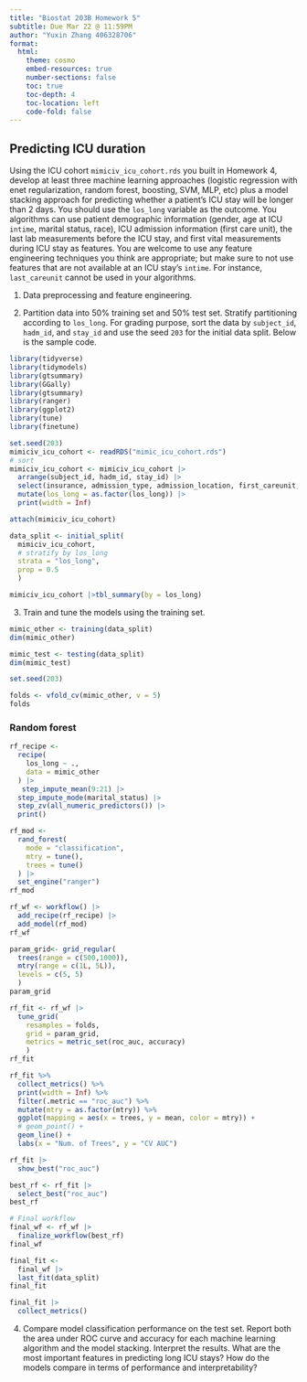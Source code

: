 ```yaml
---
title: "Biostat 203B Homework 5"
subtitle: Due Mar 22 @ 11:59PM
author: "Yuxin Zhang 406328706"
format:
  html:
    theme: cosmo
    embed-resources: true
    number-sections: false
    toc: true
    toc-depth: 4
    toc-location: left
    code-fold: false
---
```


## Predicting ICU duration

Using the ICU cohort `mimiciv_icu_cohort.rds` you built in Homework 4, develop at least three machine learning approaches (logistic regression with enet regularization, random forest, boosting, SVM, MLP, etc) plus a model stacking approach for predicting whether a patient's ICU stay will be longer than 2 days. You should use the `los_long` variable as the outcome. You algorithms can use patient demographic information (gender, age at ICU `intime`, marital status, race), ICU admission information (first care unit), the last lab measurements before the ICU stay, and first vital measurements during ICU stay as features. You are welcome to use any feature engineering techniques you think are appropriate; but make sure to not use features that are not available at an ICU stay's `intime`. For instance, `last_careunit` cannot be used in your algorithms. 

1. Data preprocessing and feature engineering.

2. Partition data into 50% training set and 50% test set. Stratify partitioning according to `los_long`. For grading purpose, sort the data by `subject_id`, `hadm_id`, and `stay_id` and use the seed `203` for the initial data split. Below is the sample code.

```r
library(tidyverse)
library(tidymodels)
library(gtsummary)
library(GGally)
library(gtsummary)
library(ranger)
library(ggplot2)
library(tune)
library(finetune)
```


```r
set.seed(203)
mimiciv_icu_cohort <- readRDS("mimic_icu_cohort.rds")
# sort
mimiciv_icu_cohort <- mimiciv_icu_cohort |>
  arrange(subject_id, hadm_id, stay_id) |>
  select(insurance, admission_type, admission_location, first_careunit, age_intime, gender,race,marital_status, 29:42 ) |>
  mutate(los_long = as.factor(los_long)) |>
  print(width = Inf)

attach(mimiciv_icu_cohort)
```

```r

data_split <- initial_split(
  mimiciv_icu_cohort, 
  # stratify by los_long
  strata = "los_long", 
  prop = 0.5
  )
```

```r
mimiciv_icu_cohort |>tbl_summary(by = los_long) 

```



3. Train and tune the models using the training set.

```r
mimic_other <- training(data_split)
dim(mimic_other)

mimic_test <- testing(data_split)
dim(mimic_test)
```


```r
set.seed(203)

folds <- vfold_cv(mimic_other, v = 5)
folds
```

### Random forest

```r
rf_recipe <- 
  recipe(
    los_long ~ ., 
    data = mimic_other
  ) |>
   step_impute_mean(9:21) |>
  step_impute_mode(marital_status) |>
  step_zv(all_numeric_predictors()) |>
  print()
```


```r
rf_mod <- 
  rand_forest(
    mode = "classification",
    mtry = tune(),
    trees = tune()
  ) |> 
  set_engine("ranger")
rf_mod

```

```r
rf_wf <- workflow() |>
  add_recipe(rf_recipe) |>
  add_model(rf_mod)
rf_wf
```

```r
param_grid<- grid_regular(
  trees(range = c(500,1000)), 
  mtry(range = c(1L, 5L)),
  levels = c(5, 5)
  )
param_grid
```

```r
rf_fit <- rf_wf |>
  tune_grid(
    resamples = folds,
    grid = param_grid,
    metrics = metric_set(roc_auc, accuracy)
    )
rf_fit
```

```r
rf_fit %>%
  collect_metrics() %>%
  print(width = Inf) %>%
  filter(.metric == "roc_auc") %>%
  mutate(mtry = as.factor(mtry)) %>%
  ggplot(mapping = aes(x = trees, y = mean, color = mtry)) +
  # geom_point() + 
  geom_line() + 
  labs(x = "Num. of Trees", y = "CV AUC")
```

```r
rf_fit |>
  show_best("roc_auc")
```

```r
best_rf <- rf_fit |>
  select_best("roc_auc")
best_rf
```

```r
# Final workflow
final_wf <- rf_wf |>
  finalize_workflow(best_rf)
final_wf
```

```r
final_fit <- 
  final_wf |>
  last_fit(data_split)
final_fit
```


```r
final_fit |> 
  collect_metrics()
```

4. Compare model classification performance on the test set. Report both the area under ROC curve and accuracy for each machine learning algorithm and the model stacking. Interpret the results. What are the most important features in predicting long ICU stays? How do the models compare in terms of performance and interpretability?
